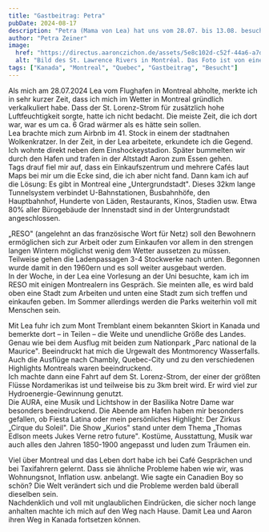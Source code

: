 ```yaml
---
title: "Gastbeitrag: Petra"
pubDate: 2024-08-17
description: "Petra (Mama von Lea) hat uns vom 28.07. bis 13.08. besucht"
author: "Petra Zeiner"
image:
  href: "https://directus.aaronczichon.de/assets/5e8c102d-c52f-44a6-a7dc-d46fc292f03f.jpeg?quality=70&width=1600"
  alt: "Bild des St. Lawrence Rivers in Montréal. Das Foto ist von einem Schiff ausgehend auf dem Fluss aufgenommen. Im Hintergrund die Brücke Jacques-Cartier"
tags: ["Kanada", "Montreal", "Quebec", "Gastbeitrag", "Besucht"]
---
```



Als mich am 28.07.2024 Lea vom Flughafen in Montreal abholte, merkte ich in sehr kurzer Zeit, dass ich mich im Wetter in Montreal gründlich verkalkuliert habe. Dass der St. Lorenz-Strom für zusätzlich hohe Luftfeuchtigkeit sorgte, hatte ich nicht bedacht. Die meiste Zeit, die ich dort war, war es um ca. 6 Grad wärmer als es hätte sein sollen.    
Lea brachte mich zum Airbnb im 41. Stock in einem der stadtnahen Wolkenkratzer. In der Zeit, in der Lea arbeitete, erkundete ich die Gegend. Ich wohnte direkt neben dem Einshockeystadion. Später bummelten wir durch den Hafen und trafen in der Altstadt Aaron zum Essen gehen.    
Tags drauf fiel mir auf, dass ein Einkaufszentrum und mehrere Cafés laut Maps bei mir um die Ecke sind, die ich aber nicht fand. Dann kam ich auf die Lösung: Es gibt in Montreal eine „Untergrundstadt". Dieses 32km lange Tunnelsystem verbindet U-Bahnstationen, Busbahnhöfe, den Hauptbahnhof, Hunderte von Läden, Restaurants, Kinos, Stadien usw. Etwa 80% aller Bürogebäude der Innenstadt sind in der Untergrundstadt angeschlossen.    

<DirectusImage assetId="b9da742d-5edf-4372-a130-b255d7e0f928.jpeg" />

„RESO" (angelehnt an das französische Wort für Netz) soll den Bewohnern ermöglichen sich zur Arbeit oder zum Einkaufen vor allem in den strengen langen Wintern möglichst wenig dem Wetter aussetzen zu müssen. Teilweise gehen die Ladenpassagen 3-4 Stockwerke nach unten. Begonnen wurde damit in den 1960ern und es soll weiter ausgebaut werden.    
In der Woche, in der Lea eine Vorlesung an der Uni besuchte, kam ich im RESO mit einigen Montrealern ins Gespräch. Sie meinten alle, es wird bald oben eine Stadt zum Arbeiten und unten eine Stadt zum sich treffen und einkaufen geben. Im Sommer allerdings werden die Parks weiterhin voll mit Menschen sein.    

<DirectusGallery folderName="33 Gastbeitrag Petra" />

Mit Lea fuhr ich zum Mont Tremblant einem bekannten Skiort in Kanada und bemerkte dort – in Teilen – die Weite und unendliche Größe des Landes. Genau wie bei dem Ausflug mit beiden zum Nationpark „Parc national de la Maurice".    Beeindruckt hat mich die Urgewalt des Montmorency Wasserfalls. Auch die Ausflüge nach Chambly, Quebec-City und zu den verschiedenen Highlights Montreals waren beeindruckend.    
Ich machte dann eine Fahrt auf dem St. Lorenz-Strom, der einer der größten Flüsse Nordamerikas ist und teilweise bis zu 3km breit wird. Er wird viel zur Hydroenergie-Gewinnung genutzt.    
Die AURA, eine Musik und Lichtshow in der Basilika Notre Dame war besonders beeindruckend. Die Abende am Hafen haben mir besonders gefallen, ob Fiesta Latina oder mein persönliches Highlight: Der Zirkus „Cirque du Soleil". Die Show „Kurios" stand unter dem Thema „Thomas Edlson meets Jukes Verne retro future". Kostüme, Ausstattung, Musik war auch alles den Jahren 1850-1900 angepasst und luden zum Träumen ein.    

<DirectusImage assetId="509ca360-bc12-445a-b068-1897b1f44ecb.jpeg" />

Viel über Montreal und das Leben dort habe ich bei Café Gesprächen und bei Taxifahrern gelernt. Dass sie ähnliche Probleme haben wie wir, was Wohnungsnot, Inflation usw. anbelangt. Wie sagte ein Canadien Boy so schön? Die Welt verändert sich und die Probleme werden bald überall dieselben sein.   
Nachdenklich und voll mit unglaublichen Eindrücken, die sicher noch lange anhalten machte ich mich auf den Weg nach Hause. Damit Lea und Aaron ihren Weg in Kanada fortsetzen können. 